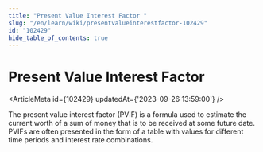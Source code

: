 ```yaml
---
title: "Present Value Interest Factor "
slug: "/en/learn/wiki/presentvalueinterestfactor-102429"
id: "102429"
hide_table_of_contents: true
---
```



# Present Value Interest Factor 

<ArticleMeta id={102429} updatedAt={'2023-09-26 13:59:00'} />
<div className='border-solid border-b border-t-0 my-4 border-[var(--ifm-color-gray-300)]' />

The present value interest factor (PVIF) is a formula used to estimate the current worth of a sum of money that is to be received at some future date. PVIFs are often presented in the form of a table with values for different time periods and interest rate combinations.
